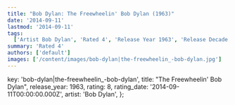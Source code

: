 ```yaml
---
title: "Bob Dylan: The Freewheelin' Bob Dylan (1963)"
date: '2014-09-11'
lastmod: '2014-09-11'
tags:
  ['Artist Bob Dylan', 'Rated 4', 'Release Year 1963', 'Release Decade 1960']
summary: 'Rated 4'
authors: ['default']
images: ['/content/images/bob-dylan|the-freewheelin_-bob-dylan.jpg']
---
```


  key: 'bob-dylan|the-freewheelin_-bob-dylan',
  title: "The Freewheelin' Bob Dylan",
  release_year: 1963,
  rating: 8,
  rating_date: '2014-09-11T00:00:00.000Z',
  artist: 'Bob Dylan',
};

<MusicRating data={data} />

